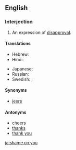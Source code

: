 ==English==

===Interjection===
{{en-interj|head=[[shame]] [[on]] [[you]]}}

# An expression of [[disapproval]].

====Translations====
{{trans-top|expression of disapproval}}
* Hebrew: {{t|he|התבייש לך|tr=hitbayésh lekhá|sc=Hebr}}
* Hindi: {{t-|hi|शर्म|tr=śarm|sc=Deva}}
{{trans-mid}}
* Japanese: {{t-|ja|恥を知れ|tr=はじをしれ, hajioshire|sc=Jpan}}
* Russian: {{t|ru|как вам не стыдно|tr=kak vam ne stýdno!|alt=как вам не стыдно!|sc=Cyrl}}
* Swedish: {{t|sv|fy skäms}}, {{t|sv|skäms på dig}}
{{trans-bottom}}

====Synonyms====
* [[jeers]]

====Antonyms====
* [[cheers]]
* [[thanks]]
* [[thank you]]

[[ja:shame on you]]